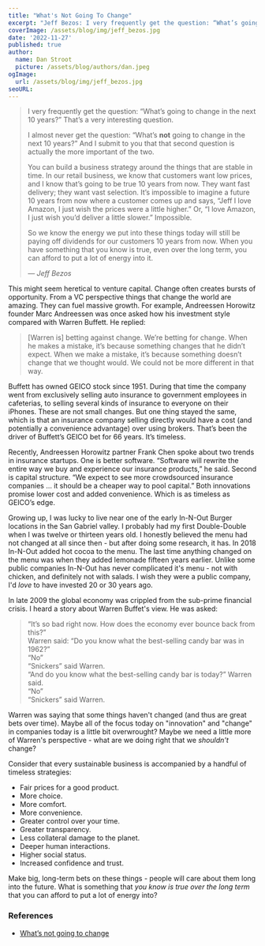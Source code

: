 ```yaml
---
title: "What's Not Going To Change"
excerpt: "Jeff Bezos: I very frequently get the question: “What’s going to change in the next 10 years?” That’s a very interesting question. I almost never get the question: “What’s not going to change in the next 10 years?” And I submit to you that that second question is actually the more important of the two."
coverImage: /assets/blog/img/jeff_bezos.jpg
date: '2022-11-27'
published: true
author:
  name: Dan Stroot
  picture: /assets/blog/authors/dan.jpeg
ogImage:
  url: /assets/blog/img/jeff_bezos.jpg
seoURL: 
---
```


>I very frequently get the question: “What’s going to change in the next 10 years?” That’s a very interesting question.
>
>I almost never get the question: “What’s **not** going to change in the next 10 years?” And I submit to you that that second question is actually the more important of the two.
>
>You can build a business strategy around the things that are stable in time. In our retail business, we know that customers want low prices, and I know that’s going to be true 10 years from now. They want fast delivery; they want vast selection. It’s impossible to imagine a future 10 years from now where a customer comes up and says, “Jeff I love Amazon, I just wish the prices were a little higher.” Or, “I love Amazon, I just wish you’d deliver a little slower.” Impossible.
>
>So we know the energy we put into these things today will still be paying off dividends for our customers 10 years from now. When you have something that you know is true, even over the long term, you can afford to put a lot of energy into it.
>
><cite>&mdash; Jeff Bezos</cite>

This might seem heretical to venture capital. Change often creates bursts of opportunity. From a VC perspective things that change the world are amazing. They can fuel massive growth. For example, Andreessen Horowitz founder Marc Andreessen was once asked how his investment style compared with Warren Buffett. He replied:

>[Warren is] betting against change. We’re betting for change. When he makes a mistake, it’s because something changes that he didn’t expect. When we make a mistake, it’s because something doesn’t change that we thought would. We could not be more different in that way.

Buffett has owned GEICO stock since 1951. During that time the company went from exclusively selling auto insurance to government employees in cafeterias, to selling several kinds of insurance to everyone on their iPhones. These are not small changes. But one thing stayed the same, which is that an insurance company selling directly would have a cost (and potentially a convenience advantage) over using brokers. That’s been the driver of Buffett’s GEICO bet for 66 years. It’s timeless.

Recently, Andreessen Horowitz partner Frank Chen spoke about two trends in insurance startups. One is better software. “Software will rewrite the entire way we buy and experience our insurance products,” he said. Second is capital structure. “We expect to see more crowdsourced insurance companies … it should be a cheaper way to pool capital.” Both innovations promise lower cost and added convenience. Which is as timeless as GEICO’s edge.

Growing up, I was lucky to live near one of the early In-N-Out Burger locations in the San Gabriel valley. I probably had my first Double-Double when I was twelve or thirteen years old. I honestly believed the menu had not changed at all since then - but after doing some research, it has. In 2018 In-N-Out added hot cocoa to the menu. The last time anything changed on the menu was when they added lemonade fifteen years earlier.  Unlike some public companies In-N-Out has never complicated it's menu - not with chicken, and definitely not with salads. I wish they were a public company, I'd _love_ to have invested 20 or 30 years ago.  

In late 2009 the global economy was crippled from the sub-prime financial crisis. I heard a story about Warren Buffet's view. He was asked: 

>“It’s so bad right now. How does the economy ever bounce back from this?”<br/>
>Warren said: “Do you know what the best-selling candy bar was in 1962?”<br/>
>“No”<br/>
>“Snickers” said Warren.<br/>
>“And do you know what the best-selling candy bar is today?” Warren said.<br/>
>“No”<br/>
>“Snickers” said Warren. 

Warren was saying that some things haven't changed (and thus are great bets over time). Maybe all of the focus today on "innovation" and "change" in companies today is a little bit overwrought?  Maybe we need a little more of Warren's perspective - what are we doing right that we _shouldn't_ change? 

Consider that every sustainable business is accompanied by a handful of timeless strategies:

- Fair prices for a good product.
- More choice.
- More comfort.
- More convenience.
- Greater control over your time.
- Greater transparency.
- Less collateral damage to the planet.
- Deeper human interactions.
- Higher social status.
- Increased confidence and trust.

Make big, long-term bets on these things - people will care about them long into the future. What is something that _you know is true over the long term_ that you can afford to put a lot of energy into?

### References

- [What’s not going to change](https://www.goodreads.com/quotes/966699-i-very-frequently-get-the-question-what-s-going-to-change)


